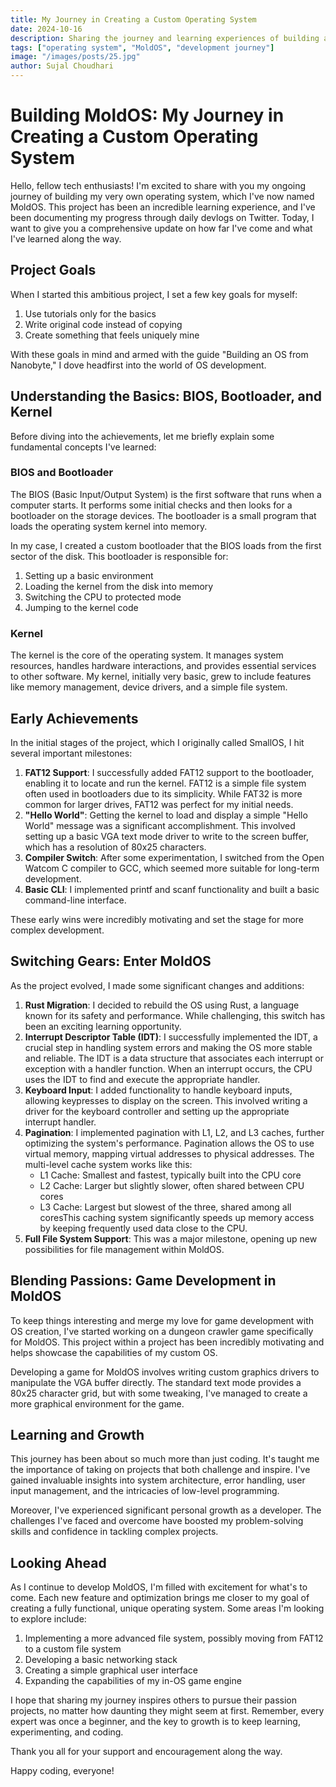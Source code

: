 ```yaml
---
title: My Journey in Creating a Custom Operating System
date: 2024-10-16
description: Sharing the journey and learning experiences of building a custom operating system, MoldOS.
tags: ["operating system", "MoldOS", "development journey"]
image: "/images/posts/25.jpg"
author: Sujal Choudhari
---
```


# Building MoldOS: My Journey in Creating a Custom Operating System

Hello, fellow tech enthusiasts! I'm excited to share with you my ongoing journey of building my very own operating system, which I've now named MoldOS. This project has been an incredible learning experience, and I've been documenting my progress through daily devlogs on Twitter. Today, I want to give you a comprehensive update on how far I've come and what I've learned along the way.

Project Goals
-------------

When I started this ambitious project, I set a few key goals for myself:

1.  Use tutorials only for the basics
2.  Write original code instead of copying
3.  Create something that feels uniquely mine

With these goals in mind and armed with the guide "Building an OS from Nanobyte," I dove headfirst into the world of OS development.

Understanding the Basics: BIOS, Bootloader, and Kernel
------------------------------------------------------

Before diving into the achievements, let me briefly explain some fundamental concepts I've learned:

### BIOS and Bootloader

The BIOS (Basic Input/Output System) is the first software that runs when a computer starts. It performs some initial checks and then looks for a bootloader on the storage devices. The bootloader is a small program that loads the operating system kernel into memory.

In my case, I created a custom bootloader that the BIOS loads from the first sector of the disk. This bootloader is responsible for:

1.  Setting up a basic environment
2.  Loading the kernel from the disk into memory
3.  Switching the CPU to protected mode
4.  Jumping to the kernel code

### Kernel

The kernel is the core of the operating system. It manages system resources, handles hardware interactions, and provides essential services to other software. My kernel, initially very basic, grew to include features like memory management, device drivers, and a simple file system.

Early Achievements
------------------

In the initial stages of the project, which I originally called SmallOS, I hit several important milestones:

1.  **FAT12 Support**: I successfully added FAT12 support to the bootloader, enabling it to locate and run the kernel. FAT12 is a simple file system often used in bootloaders due to its simplicity. While FAT32 is more common for larger drives, FAT12 was perfect for my initial needs.
2.  **"Hello World"**: Getting the kernel to load and display a simple "Hello World" message was a significant accomplishment. This involved setting up a basic VGA text mode driver to write to the screen buffer, which has a resolution of 80x25 characters.
3.  **Compiler Switch**: After some experimentation, I switched from the Open Watcom C compiler to GCC, which seemed more suitable for long-term development.
4.  **Basic CLI**: I implemented printf and scanf functionality and built a basic command-line interface.

These early wins were incredibly motivating and set the stage for more complex development.

Switching Gears: Enter MoldOS
-----------------------------

As the project evolved, I made some significant changes and additions:

1.  **Rust Migration**: I decided to rebuild the OS using Rust, a language known for its safety and performance. While challenging, this switch has been an exciting learning opportunity.
2.  **Interrupt Descriptor Table (IDT)**: I successfully implemented the IDT, a crucial step in handling system errors and making the OS more stable and reliable. The IDT is a data structure that associates each interrupt or exception with a handler function. When an interrupt occurs, the CPU uses the IDT to find and execute the appropriate handler.
3.  **Keyboard Input**: I added functionality to handle keyboard inputs, allowing keypresses to display on the screen. This involved writing a driver for the keyboard controller and setting up the appropriate interrupt handler.
4.  **Pagination**: I implemented pagination with L1, L2, and L3 caches, further optimizing the system's performance. Pagination allows the OS to use virtual memory, mapping virtual addresses to physical addresses. The multi-level cache system works like this:
    *   L1 Cache: Smallest and fastest, typically built into the CPU core
    *   L2 Cache: Larger but slightly slower, often shared between CPU cores
    *   L3 Cache: Largest but slowest of the three, shared among all coresThis caching system significantly speeds up memory access by keeping frequently used data close to the CPU.
5.  **Full File System Support**: This was a major milestone, opening up new possibilities for file management within MoldOS.

Blending Passions: Game Development in MoldOS
---------------------------------------------

To keep things interesting and merge my love for game development with OS creation, I've started working on a dungeon crawler game specifically for MoldOS. This project within a project has been incredibly motivating and helps showcase the capabilities of my custom OS.

Developing a game for MoldOS involves writing custom graphics drivers to manipulate the VGA buffer directly. The standard text mode provides a 80x25 character grid, but with some tweaking, I've managed to create a more graphical environment for the game.

Learning and Growth
-------------------

This journey has been about so much more than just coding. It's taught me the importance of taking on projects that both challenge and inspire. I've gained invaluable insights into system architecture, error handling, user input management, and the intricacies of low-level programming.

Moreover, I've experienced significant personal growth as a developer. The challenges I've faced and overcome have boosted my problem-solving skills and confidence in tackling complex projects.

Looking Ahead
-------------

As I continue to develop MoldOS, I'm filled with excitement for what's to come. Each new feature and optimization brings me closer to my goal of creating a fully functional, unique operating system. Some areas I'm looking to explore include:

1.  Implementing a more advanced file system, possibly moving from FAT12 to a custom file system
2.  Developing a basic networking stack
3.  Creating a simple graphical user interface
4.  Expanding the capabilities of my in-OS game engine

I hope that sharing my journey inspires others to pursue their passion projects, no matter how daunting they might seem at first. Remember, every expert was once a beginner, and the key to growth is to keep learning, experimenting, and coding.

Thank you all for your support and encouragement along the way.

Happy coding, everyone!